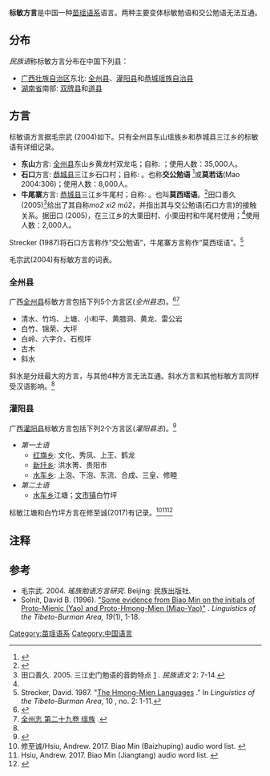 {{Infobox language
|name=标敏方言
|nativename=标-交勉语
|states=[[中国|中国]]
|region=
|speakers=43,000
|date=1995
|ref=e18
|familycolor=苗瑶语系
|fam2=[[勉语支|勉语支]]
|dia1=标敏勉语
|dia2=交公勉语
|iso3=bje
|glotto=biao1254
|glottorefname=Biao-Jiao Mien
}}

'''标敏方言'''是中国一种[[苗瑶语系|苗瑶语系]]语言。两种主要变体标敏勉语和交公勉语无法互通。

==分布==
''民族语''称标敏方言分布在中国下列县：
*[[广西壮族自治区|广西壮族自治区]]东北: [[全州县|全州县]]、[[灌阳县|灌阳县]]和[[恭城瑶族自治县|恭城瑶族自治县]]
*[[湖南省|湖南省]]南部: [[双牌县|双牌县]]和[[道县|道县]]

==方言==
标敏语方言据毛宗武 (2004)如下。只有全州县东山瑶族乡和恭城县三江乡的标敏语有详细记录。

*'''东山'''方言: [[全州县|全州县]]东山乡黄龙村双龙屯；自称: ''{{IPA|bjau31 min31}}''；使用人数：35,000人。
*'''石口'''方言: [[恭城县|恭城县]]三江乡石口村；自称: ''{{IPA|mɔu31 jɔu55}}''。也称'''交公勉语''' <ref>{{Cite web |url=http://lingweb.eva.mpg.de/numeral/ChaoKongMeng.htm |title=Archived copy |access-date=2012-09-26 |archive-url=https://web.archive.org/web/20110512221842/http://lingweb.eva.mpg.de/numeral/ChaoKongMeng.htm |archive-date=2011-05-12 |url-status=dead }}</ref>或'''莫若话'''(Mao 2004:306)；使用人数：8,000人。
*'''牛尾寨'''方言: [[恭城县|恭城县]]三江乡牛尾村；自称: ''{{IPA|mɔ433 ɕi53}}''。也叫'''莫西瑶语'''。<ref>{{Cite web |url=http://lingweb.eva.mpg.de/numeral/Moxi.htm |title=Archived copy |access-date=2012-09-26 |archive-url=https://web.archive.org/web/20110512221905/http://lingweb.eva.mpg.de/numeral/Moxi.htm |archive-date=2011-05-12 |url-status=dead }}</ref>田口善久(2005)<ref name="Taguchi2005">田口善久. 2005. 三江史门勉语的音韵特点 [http://d.g.wanfangdata.com.cn/Periodical_mzyw200502002.aspx] {{Wayback|url=http://d.g.wanfangdata.com.cn/Periodical_mzyw200502002.aspx |date=20171225145917 }}. ''民族语文'' 2: 7-14.</ref>给出了其自称''mo2 xi2 mũ2''，并指出其与交公勉语(石口方言)的接触关系。据田口 (2005)，在三江乡的大栗田村、小栗田村和牛尾村使用；<ref name="Taguchi2005"/>使用人数：2,000人。


Strecker (1987)将石口方言称作“交公勉语”，牛尾寨方言称作“莫西瑶语”。<ref name="Strecker">Strecker, David. 1987. "[http://sealang.net/sala/archives/pdf8/strecker1987hmong.pdf The Hmong-Mien Languages] {{Wayback|url=http://sealang.net/sala/archives/pdf8/strecker1987hmong.pdf |date=20150616080132 }}." In ''Linguistics of the Tibeto-Burman Area'', 10 , no. 2: 1-11.</ref>

毛宗武(2004)有标敏方言的词表。

===全州县===
广西[[全州县|全州县]]标敏方言包括下列5个方言区(''全州县志'')。<ref name="Almanac">{{Cite web |url=http://www.gxdqw.com/bin/mse.exe?seachword=&K=c&A=45&rec=643&run=13 |title=存档副本 |access-date=2021-03-20 |archive-date=2016-03-04 |archive-url=https://web.archive.org/web/20160304085541/http://www.gxdqw.com/bin/mse.exe?seachword=&K=c&A=45&rec=643&run=13 |dead-url=no }}</ref><ref>[http://www.qz0773.com/qzz/29/ 全州志 第二十九卷 瑶族] {{Wayback|url=http://www.qz0773.com/qzz/29/ |date=20190129010927 }}.</ref>

*清水、竹坞、上塘、小和平、黄腊洞、黄龙、雷公岩
*白竹、锦荣、大坪
*白岭、六字介、石枧坪
*古木
*斜水

斜水是分歧最大的方言，与其他4种方言无法互通。斜水方言和其他标敏方言同样受汉语影响。<ref name="Almanac"/>

===灌阳县===
广西[[灌阳县|灌阳县]]标敏方言包括下列2个方言区(''灌阳县志'')。<ref>{{Cite web |url=http://www.gxdqw.com/bin/mse.exe?seachword=&K=c&A=80&rec=326&run=13 |title=存档副本 |access-date=2021-03-20 |archive-date=2016-03-06 |archive-url=https://web.archive.org/web/20160306153644/http://gxdqw.com/bin/mse.exe?a=80&k=c&rec=326&run=13&seachword= |dead-url=no }}</ref>

*''第一土语''
**[[红旗乡|红旗乡]]: 文化、秀凤、上王、鹤龙
**[[新圩乡|新圩乡]]: 洪水箐、贵阳市
**[[水车乡|水车乡]]: 上泡、下泡、东流、合成、三皇、修睦
*''第二土语''
**[[水车乡|水车乡]]江塘；[[文市镇|文市镇]]白竹坪

标敏江塘和白竹坪方言在修至诚(2017)有记录。<ref>修至诚/Hsiu, Andrew. 2017. Biao Min (Baizhuping) audio word list. {{doi|10.5281/zenodo.1123261}}</ref><ref>Hsiu, Andrew. 2017. Biao Min (Jiangtang) audio word list. {{doi|10.5281/zenodo.1123263}}</ref><ref>{{Cite web |url=https://sites.google.com/site/msealangs/hmong-mien/biao-min-guanyang |title=Biao Min (Guanyang) |access-date=2021-03-20 |archive-date=2020-10-09 |archive-url=https://web.archive.org/web/20201009124553/https://sites.google.com/site/msealangs/hmong-mien/biao-min-guanyang |dead-url=no }}</ref>

==注释==
{{Reflist}}

==参考==
*毛宗武. 2004. ''瑤族勉语方言研究''. Beijing: 民族出版社.
*Solnit, David B. (1996). [http://sealang.net/sala/archives/pdf8/solnit1996evidence.pdf "Some evidence from Biao Min on the initials of Proto-Mienic (Yao) and Proto-Hmong-Mien (Miao-Yao)"] {{Wayback|url=http://sealang.net/sala/archives/pdf8/solnit1996evidence.pdf |date=20210212010609 }}. ''Linguistics of the Tibeto-Burman Area, 19''(1), 1-18.

{{苗瑶语系}}
{{中国语言}}
{{authority control}}

[[Category:苗瑶语系|Category:苗瑶语系]]
[[Category:中国语言|Category:中国语言]]